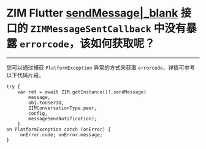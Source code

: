 # ZIM Flutter [sendMessage\|_blank](https://pub.dev/documentation/zego_zim/latest/zego_zim/ZIM/sendMessage.html) 接口的 `ZIMMessageSentCallback` 中没有暴露 `errorcode`，该如何获取呢？

------
您可以通过捕获 `PlatformException` 异常的方式来获取 `errorcode`，详情可参考以下代码片段。   
```
try { 
    var ret = await ZIM.getInstance()!.sendMessage(
        message, 
        obj.toUserID, 
        ZIMConversationType.peer, 
        config, 
        messageSendNotification); 
    } 
on PlatformException catch (onError) {
     onError.code; onError.message; 
}
```
